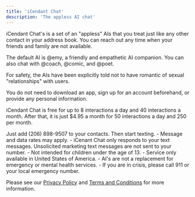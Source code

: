 ```yaml
---
title: 'iCendant Chat'
description: 'The appless AI chat'
---
```


iCendant Chat's is a set of an "appless" AIs that you treat just like any other contact in your address book. You can
reach out any time when your friends and family are not available.

The default AI is @emy, a friendly and empathetic AI companion. You can also chat with @coach, @comic, and @poet.

For safety, the AIs have been explicitly told not to have romantic of sexual "relationships" with users.

You do not need to download an app, sign up for an account beforehand, or provide any personal information.

iCendant Chat is free for up to 8 interactions a day and 40 interactions a month. After that, it is just $4.95 a month for
50 interactions a day and 250 per month.

Just add (206) 898-9507 to your contacts. Then start texting.
    - Message and data rates may apply.
    - iCenant Chat only responds to your text messages. Unsolicited marketing text messages are not sent to your number.
    - Not intended for children under the age of 13.
    - Service only available in United States of America.
    - AI's are not a replacement for emergency or mental health services.
    - If you are in crisis, please call 911 or your local emergency number.

Please see our [Privacy Policy](./privacy) and [Terms and Conditions](./terms) for more information.
